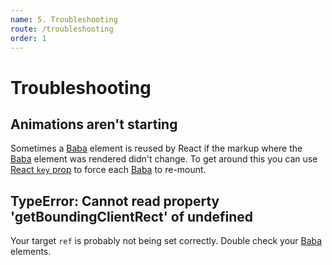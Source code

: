 ```yaml
---
name: 5. Troubleshooting
route: /troubleshooting
order: 1
---
```


# Troubleshooting

## Animations aren't starting

Sometimes a [Baba](/baba) element is reused by React if the markup where the [Baba](/baba) element was rendered didn't change.
To get around this you can use [React `key` prop](https://reactjs.org/docs/lists-and-keys.html#keys) to force each [Baba](/baba) to re-mount.

## TypeError: Cannot read property 'getBoundingClientRect' of undefined

Your target `ref` is probably not being set correctly.
Double check your [Baba](/baba) elements.
